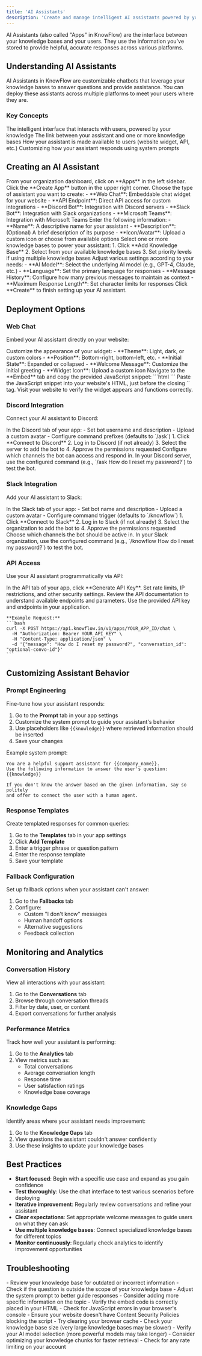 ```yaml
---
title: 'AI Assistants'
description: 'Create and manage intelligent AI assistants powered by your knowledge bases'
---
```


AI Assistants (also called "Apps" in KnowFlow) are the interface between your knowledge bases and your users. They use the information you've stored to provide helpful, accurate responses across various platforms.

## Understanding AI Assistants

AI Assistants in KnowFlow are customizable chatbots that leverage your knowledge bases to answer questions and provide assistance. You can deploy these assistants across multiple platforms to meet your users where they are.

### Key Concepts

<CardGroup cols={2}>
  <Card title="AI Assistant" icon="robot">
    The intelligent interface that interacts with users, powered by your knowledge
  </Card>
  <Card title="Knowledge Connection" icon="link">
    The link between your assistant and one or more knowledge bases
  </Card>
  <Card title="Deployment" icon="rocket">
    How your assistant is made available to users (website widget, API, etc.)
  </Card>
  <Card title="Prompt Engineering" icon="wand-magic-sparkles">
    Customizing how your assistant responds using system prompts
  </Card>
</CardGroup>

## Creating an AI Assistant

<Steps>
  <Step title="Navigate to Apps">
    From your organization dashboard, click on **Apps** in the left sidebar.
  </Step>
  <Step title="Create New Assistant">
    Click the **Create App** button in the upper right corner.
  </Step>
  <Step title="Select Type">
    Choose the type of assistant you want to create:
    - **Web Chat**: Embeddable chat widget for your website
    - **API Endpoint**: Direct API access for custom integrations
    - **Discord Bot**: Integration with Discord servers
    - **Slack Bot**: Integration with Slack organizations
    - **Microsoft Teams**: Integration with Microsoft Teams
  </Step>
  <Step title="Basic Configuration">
    Enter the following information:
    - **Name**: A descriptive name for your assistant
    - **Description**: (Optional) A brief description of its purpose
    - **Icon/Avatar**: Upload a custom icon or choose from available options
  </Step>
  <Step title="Connect Knowledge Bases">
    Select one or more knowledge bases to power your assistant:
    1. Click **Add Knowledge Base**
    2. Select from your available knowledge bases
    3. Set priority levels if using multiple knowledge bases
  </Step>
  <Step title="Configure Settings">
    Adjust various settings according to your needs:
    - **AI Model**: Select the underlying AI model (e.g., GPT-4, Claude, etc.)
    - **Language**: Set the primary language for responses
    - **Message History**: Configure how many previous messages to maintain as context
    - **Maximum Response Length**: Set character limits for responses
  </Step>
  <Step title="Save">
    Click **Create** to finish setting up your AI assistant.
  </Step>
</Steps>

## Deployment Options

### Web Chat

Embed your AI assistant directly on your website:

<Steps>
  <Step title="Configure Widget">
    Customize the appearance of your widget:
    - **Theme**: Light, dark, or custom colors
    - **Position**: Bottom-right, bottom-left, etc.
    - **Initial State**: Expanded or collapsed
    - **Welcome Message**: Customize the initial greeting
    - **Widget Icon**: Upload a custom icon
  </Step>
  <Step title="Get Embed Code">
    Navigate to the **Embed** tab and copy the provided JavaScript snippet:
    ```html
    <script src="https://embed.knowflow.in/js/widget.js" 
            data-app-id="YOUR_APP_ID" defer>
    </script>
    ```
  </Step>
  <Step title="Add to Website">
    Paste the JavaScript snippet into your website's HTML, just before the closing `</body>` tag.
  </Step>
  <Step title="Test Implementation">
    Visit your website to verify the widget appears and functions correctly.
  </Step>
</Steps>

### Discord Integration

Connect your AI assistant to Discord:

<Steps>
  <Step title="Configure Bot">
    In the Discord tab of your app:
    - Set bot username and description
    - Upload a custom avatar
    - Configure command prefixes (defaults to `/ask`)
  </Step>
  <Step title="Connect to Discord">
    1. Click **Connect to Discord**
    2. Log in to Discord (if not already)
    3. Select the server to add the bot to
    4. Approve the permissions requested
  </Step>
  <Step title="Set Channel Permissions">
    Configure which channels the bot can access and respond in.
  </Step>
  <Step title="Test Bot">
    In your Discord server, use the configured command (e.g., `/ask How do I reset my password?`) to test the bot.
  </Step>
</Steps>

### Slack Integration

Add your AI assistant to Slack:

<Steps>
  <Step title="Configure Bot">
    In the Slack tab of your app:
    - Set bot name and description
    - Upload a custom avatar
    - Configure command trigger (defaults to `/knowflow`)
  </Step>
  <Step title="Connect to Slack">
    1. Click **Connect to Slack**
    2. Log in to Slack (if not already)
    3. Select the organization to add the bot to
    4. Approve the permissions requested
  </Step>
  <Step title="Configure Channels">
    Choose which channels the bot should be active in.
  </Step>
  <Step title="Test Bot">
    In your Slack organization, use the configured command (e.g., `/knowflow How do I reset my password?`) to test the bot.
  </Step>
</Steps>

### API Access

Use your AI assistant programmatically via API:

<Steps>
  <Step title="Generate API Key">
    In the API tab of your app, click **Generate API Key**.
  </Step>
  <Step title="Configure Access">
    Set rate limits, IP restrictions, and other security settings.
  </Step>
  <Step title="Get Documentation">
    Review the API documentation to understand available endpoints and parameters.
  </Step>
  <Step title="Implement">
    Use the provided API key and endpoints in your application.
    
    **Example Request:**
    ```bash
    curl -X POST https://api.knowflow.in/v1/apps/YOUR_APP_ID/chat \
      -H "Authorization: Bearer YOUR_API_KEY" \
      -H "Content-Type: application/json" \
      -d '{"message": "How do I reset my password?", "conversation_id": "optional-convo-id"}'
    ```
  </Step>
</Steps>

## Customizing Assistant Behavior

### Prompt Engineering

Fine-tune how your assistant responds:

1. Go to the **Prompt** tab in your app settings
2. Customize the system prompt to guide your assistant's behavior
3. Use placeholders like `{{knowledge}}` where retrieved information should be inserted
4. Save your changes

Example system prompt:
```
You are a helpful support assistant for {{company_name}}. 
Use the following information to answer the user's question:
{{knowledge}}

If you don't know the answer based on the given information, say so politely 
and offer to connect the user with a human agent.
```

### Response Templates

Create templated responses for common queries:

1. Go to the **Templates** tab in your app settings
2. Click **Add Template**
3. Enter a trigger phrase or question pattern
4. Enter the response template
5. Save your template

### Fallback Configuration

Set up fallback options when your assistant can't answer:

1. Go to the **Fallbacks** tab
2. Configure:
   - Custom "I don't know" messages
   - Human handoff options
   - Alternative suggestions
   - Feedback collection

## Monitoring and Analytics

### Conversation History

View all interactions with your assistant:

1. Go to the **Conversations** tab
2. Browse through conversation threads
3. Filter by date, user, or content
4. Export conversations for further analysis

### Performance Metrics

Track how well your assistant is performing:

1. Go to the **Analytics** tab
2. View metrics such as:
   - Total conversations
   - Average conversation length
   - Response time
   - User satisfaction ratings
   - Knowledge base coverage

### Knowledge Gaps

Identify areas where your assistant needs improvement:

1. Go to the **Knowledge Gaps** tab
2. View questions the assistant couldn't answer confidently
3. Use these insights to update your knowledge bases

## Best Practices

- **Start focused**: Begin with a specific use case and expand as you gain confidence
- **Test thoroughly**: Use the chat interface to test various scenarios before deploying
- **Iterative improvement**: Regularly review conversations and refine your assistant
- **Clear expectations**: Set appropriate welcome messages to guide users on what they can ask
- **Use multiple knowledge bases**: Connect specialized knowledge bases for different topics
- **Monitor continuously**: Regularly check analytics to identify improvement opportunities

## Troubleshooting

<AccordionGroup>
  <Accordion title="Assistant Provides Incorrect Answers">
    - Review your knowledge base for outdated or incorrect information
    - Check if the question is outside the scope of your knowledge base
    - Adjust the system prompt to better guide responses
    - Consider adding more specific information on the topic
  </Accordion>
  
  <Accordion title="Widget Not Appearing">
    - Verify the embed code is correctly placed in your HTML
    - Check for JavaScript errors in your browser's console
    - Ensure your website doesn't have Content Security Policies blocking the script
    - Try clearing your browser cache
  </Accordion>
  
  <Accordion title="Slow Response Times">
    - Check your knowledge base size (very large knowledge bases may be slower)
    - Verify your AI model selection (more powerful models may take longer)
    - Consider optimizing your knowledge chunks for faster retrieval
    - Check for any rate limiting on your account
  </Accordion>
</AccordionGroup> 